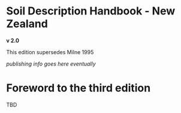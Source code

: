 # Soil Description Handbook - New Zealand {.unnumbered}

**v 2.0**

This edition supersedes Milne 1995

*publishing info goes here eventually*

# Foreword to the third edition

TBD

